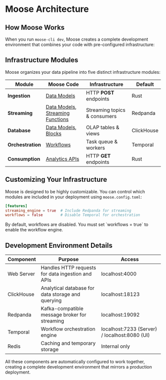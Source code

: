 
# Moose Architecture

## How Moose Works

When you run `moose-cli dev`, Moose creates a complete development environment that combines your code with pre-configured infrastructure:

<ZoomImg src="arch-latest.svg" alt="Moose Development Environment" />

## Infrastructure Modules

Moose organizes your data pipeline into five distinct infrastructure modules:

| **Module**        | **Moose Code**                                                        | **Infrastructure**                 | **Default** |
|-------------------|-----------------------------------------------------------------------|------------------------------------|-------------|
| **Ingestion**     | [Data Models](/data-models)                                           | HTTP **POST** endpoints            | Rust        |
| **Streaming**     | [Data Models](/data-models), [Streaming Functions](/stream-processing)| Streaming topics & consumers       | Redpanda    |
| **Database**      | [Data Models](/data-models), [Blocks](/blocks)                        | OLAP tables & views                | ClickHouse  |
| **Orchestration** | [Workflows](/workflows)                                               | Task queue & workers               | Temporal    |
| **Consumption**   | [Analytics APIs](/consumption-apis)                                   | HTTP **GET** endpoints             | Rust        |
## Customizing Your Infrastructure

Moose is designed to be highly customizable. You can control which modules are included in your deployment using `moose.config.toml`:

```toml
[features]
streaming_engine = true  # Include Redpanda for streaming
workflows = false        # Disable Temporal for orchestration
```
<Callout type="warning">
By default, workflows are disabled. You must set `workflows = true` to enable the workflow engine.
</Callout>

## Development Environment Details

| Component | Purpose | Access |
|-----------|---------|--------|
| Web Server | Handles HTTP requests for data ingestion and APIs | localhost:4000 |
| ClickHouse | Analytical database for data storage and querying | localhost:18123 |
| Redpanda | Kafka-compatible message broker for streaming | localhost:19092 |
| Temporal | Workflow orchestration engine | localhost:7233 (Server) / localhost:8080 (UI) |
| Redis | Caching and temporary storage | Internal only |

All these components are automatically configured to work together, creating a complete development environment that mirrors a production deployment.
